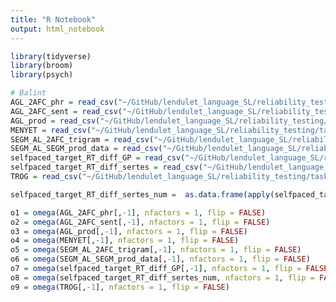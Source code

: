 ```yaml
---
title: "R Notebook"
output: html_notebook
---
```




```r
library(tidyverse)
library(broom)
library(psych)
```


```r
# Balint
AGL_2AFC_phr = read_csv("~/GitHub/lendulet_language_SL/reliability_testing/task_dataframes/only_SEM_data/AGL_2AFC_phr.csv")
AGL_2AFC_sent = read_csv("~/GitHub/lendulet_language_SL/reliability_testing/task_dataframes/only_SEM_data/AGL_2AFC_sent.csv")
AGL_prod = read_csv("~/GitHub/lendulet_language_SL/reliability_testing/task_dataframes/only_SEM_data/AGL_prod.csv")
MENYET = read_csv("~/GitHub/lendulet_language_SL/reliability_testing/task_dataframes/only_SEM_data/MENYET.csv")
SEGM_AL_2AFC_trigram = read_csv("~/GitHub/lendulet_language_SL/reliability_testing/task_dataframes/only_SEM_data/SEGM_AL_2AFC_trigram.csv")
SEGM_AL_SEGM_prod_data = read_csv("~/GitHub/lendulet_language_SL/reliability_testing/task_dataframes/only_SEM_data/SEGM_AL_SEGM_prod_data.csv")
selfpaced_target_RT_diff_GP = read_csv("~/GitHub/lendulet_language_SL/reliability_testing/task_dataframes/only_SEM_data/selfpaced_target_RT_diff_GP.csv")
selfpaced_target_RT_diff_sertes = read_csv("~/GitHub/lendulet_language_SL/reliability_testing/task_dataframes/only_SEM_data/selfpaced_target_RT_diff_sertes.csv")
TROG = read_csv("~/GitHub/lendulet_language_SL/reliability_testing/task_dataframes/only_SEM_data/TROG.csv")
```
```r
selfpaced_target_RT_diff_sertes_num =  as.data.frame(apply(selfpaced_target_RT_diff_sertes[-c(1,2),-1], 2, as.numeric))
```


```r
o1 = omega(AGL_2AFC_phr[,-1], nfactors = 1, flip = FALSE)
o2 = omega(AGL_2AFC_sent[,-1], nfactors = 1, flip = FALSE)
o3 = omega(AGL_prod[,-1], nfactors = 1, flip = FALSE)
o4 = omega(MENYET[,-1], nfactors = 1, flip = FALSE)
o5 = omega(SEGM_AL_2AFC_trigram[,-1], nfactors = 1, flip = FALSE)
o6 = omega(SEGM_AL_SEGM_prod_data[,-1], nfactors = 1, flip = FALSE)
o7 = omega(selfpaced_target_RT_diff_GP[,-1], nfactors = 1, flip = FALSE)
o8 = omega(selfpaced_target_RT_diff_sertes_num, nfactors = 1, flip = FALSE)
o9 = omega(TROG[,-1], nfactors = 1, flip = FALSE)
```


